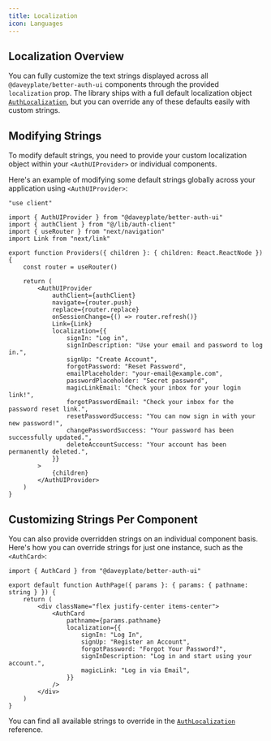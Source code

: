 ```yaml
---
title: Localization
icon: Languages
---
```


## Localization Overview

You can fully customize the text strings displayed across all `@daveyplate/better-auth-ui` components through the provided `localization` prop. The library ships with a full default localization object [`AuthLocalization`](/api-reference/auth-localization), but you can override any of these defaults easily with custom strings.

## Modifying Strings

To modify default strings, you need to provide your custom localization object within your `<AuthUIProvider>` or individual components.

Here's an example of modifying some default strings globally across your application using `<AuthUIProvider>`:

```tsx title="app/providers.tsx"
"use client"

import { AuthUIProvider } from "@daveyplate/better-auth-ui"
import { authClient } from "@/lib/auth-client"
import { useRouter } from "next/navigation"
import Link from "next/link"

export function Providers({ children }: { children: React.ReactNode }) {
    const router = useRouter()

    return (
        <AuthUIProvider
            authClient={authClient}
            navigate={router.push}
            replace={router.replace}
            onSessionChange={() => router.refresh()}
            Link={Link}
            localization={{
                signIn: "Log in",
                signInDescription: "Use your email and password to log in.",
                signUp: "Create Account",
                forgotPassword: "Reset Password",
                emailPlaceholder: "your-email@example.com",
                passwordPlaceholder: "Secret password",
                magicLinkEmail: "Check your inbox for your login link!",
                forgotPasswordEmail: "Check your inbox for the password reset link.",
                resetPasswordSuccess: "You can now sign in with your new password!",
                changePasswordSuccess: "Your password has been successfully updated.",
                deleteAccountSuccess: "Your account has been permanently deleted.",
            }}
        >
            {children}
        </AuthUIProvider>
    )
}
```

## Customizing Strings Per Component

You can also provide overridden strings on an individual component basis. Here's how you can override strings for just one instance, such as the `<AuthCard>`:

```tsx
import { AuthCard } from "@daveyplate/better-auth-ui"

export default function AuthPage({ params }: { params: { pathname: string } }) {
    return (
        <div className="flex justify-center items-center">
            <AuthCard
                pathname={params.pathname}
                localization={{
                    signIn: "Log In",
                    signUp: "Register an Account",
                    forgotPassword: "Forgot Your Password?",
                    signInDescription: "Log in and start using your account.",
                    magicLink: "Log in via Email",
                }}
            />
        </div>
    )
}
```

You can find all available strings to override in the [`AuthLocalization`](/api-reference/auth-localization) reference.